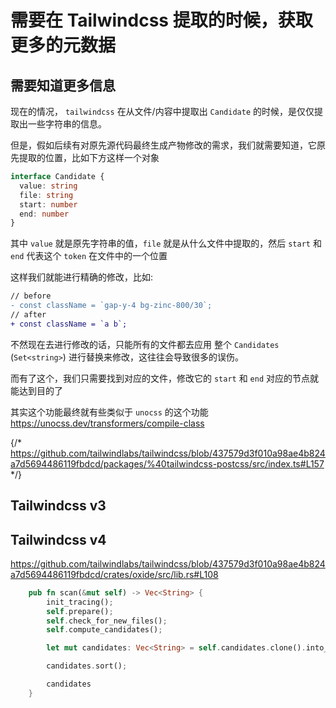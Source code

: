 # 需要在 Tailwindcss 提取的时候，获取更多的元数据

## 需要知道更多信息



现在的情况， `tailwindcss` 在从文件/内容中提取出 `Candidate` 的时候，是仅仅提取出一些字符串的信息。

但是，假如后续有对原先源代码最终生成产物修改的需求，我们就需要知道，它原先提取的位置，比如下方这样一个对象

```ts
interface Candidate {
  value: string
  file: string
  start: number
  end: number
}
```

其中 `value` 就是原先字符串的值，`file` 就是从什么文件中提取的，然后 `start` 和 `end` 代表这个 `token` 在文件中的一个位置

这样我们就能进行精确的修改，比如:

```diff filename="diff"
// before
- const className = `gap-y-4 bg-zinc-800/30`;
// after
+ const className = `a b`;
```


不然现在去进行修改的话，只能所有的文件都去应用 整个 `Candidates` \(`Set<string>`\) 进行替换来修改，这往往会导致很多的误伤。

而有了这个，我们只需要找到对应的文件，修改它的 `start` 和 `end` 对应的节点就能达到目的了

其实这个功能最终就有些类似于 `unocss` 的这个功能 https://unocss.dev/transformers/compile-class

{/* https://github.com/tailwindlabs/tailwindcss/blob/437579d3f010a98ae4b824a7d5694486119fbdcd/packages/%40tailwindcss-postcss/src/index.ts#L157 */}

## Tailwindcss v3



## Tailwindcss v4

https://github.com/tailwindlabs/tailwindcss/blob/437579d3f010a98ae4b824a7d5694486119fbdcd/crates/oxide/src/lib.rs#L108

```rs
    pub fn scan(&mut self) -> Vec<String> {
        init_tracing();
        self.prepare();
        self.check_for_new_files();
        self.compute_candidates();

        let mut candidates: Vec<String> = self.candidates.clone().into_iter().collect();

        candidates.sort();

        candidates
    }
```
